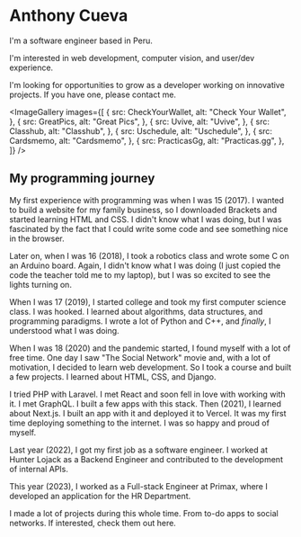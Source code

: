 

# Anthony Cueva

I'm a software engineer based in Peru.

I'm interested in web development, computer vision, and user/dev experience.

I'm looking for opportunities to grow as a developer working on innovative projects. If you have one, please contact me.

<ImageGallery
  images={[
    {
      src: CheckYourWallet,
      alt: "Check Your Wallet",
    },
    {
      src: GreatPics,
      alt: "Great Pics",
    },
    {
      src: Uvive,
      alt: "Uvive",
    },
    {
      src: Classhub,
      alt: "Classhub",
    },
    {
      src: Uschedule,
      alt: "Uschedule",
    },
    {
      src: Cardsmemo,
      alt: "Cardsmemo",
    },
    {
      src: PracticasGg,
      alt: "Practicas.gg",
    },
  ]}
/>

## My programming journey

My first experience with programming was when I was 15 (2017). I wanted to build a website for my family business, so I downloaded Brackets and started learning HTML and CSS. I didn't know what I was doing, but I was fascinated by the fact that I could write some code and see something nice in the browser.

Later on, when I was 16 (2018), I took a robotics class and wrote some C on an Arduino board. Again, I didn't know what I was doing (I just copied the code the teacher told me to my laptop), but I was so excited to see the lights turning on.

When I was 17 (2019), I started college and took my first computer science class. I was hooked. I learned about algorithms, data structures, and programming paradigms. I wrote a lot of Python and C++, and _finally_, I understood what I was doing.

When I was 18 (2020) and the pandemic started, I found myself with a lot of free time. One day I saw "The Social Network" movie and, with a lot of motivation, I decided to learn web development. So I took a course and built a few projects. I learned about HTML, CSS, and Django.

I tried PHP with Laravel. I met React and soon fell in love with working with it. I met GraphQL. I built a few apps with this stack. Then (2021), I learned about Next.js. I built an app with it and deployed it to Vercel. It was my first time deploying something to the internet. I was so happy and proud of myself.

Last year (2022), I got my first job as a software engineer. I worked at Hunter Lojack as a Backend Engineer and contributed to the development of internal APIs.

This year (2023), I worked as a Full-stack Engineer at Primax, where I developed an application for the HR Department.

I made a lot of projects during this whole time. From to-do apps to social networks. If interested, check them out here.
